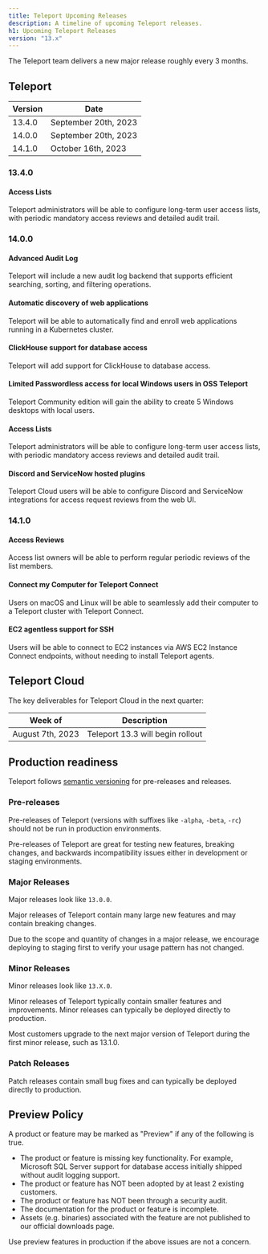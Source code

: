 ```yaml
---
title: Teleport Upcoming Releases
description: A timeline of upcoming Teleport releases.
h1: Upcoming Teleport Releases
version: "13.x"
---
```


The Teleport team delivers a new major release roughly every 3 months.

## Teleport

| Version | Date                 |
| ------- | -------------------- |
| 13.4.0  | September 20th, 2023 |
| 14.0.0  | September 20th, 2023 |
| 14.1.0  | October 16th, 2023   |

### 13.4.0

#### Access Lists

Teleport administrators will be able to configure long-term user access lists,
with periodic mandatory access reviews and detailed audit trail.

### 14.0.0

#### Advanced Audit Log

Teleport will include a new audit log backend that supports efficient
searching, sorting, and filtering operations.

#### Automatic discovery of web applications

Teleport will be able to automatically find and enroll web applications running
in a Kubernetes cluster.

#### ClickHouse support for database access

Teleport will add support for ClickHouse to database access.

#### Limited Passwordless access for local Windows users in OSS Teleport

Teleport Community edition will gain the ability to create 5 Windows desktops
with local users.

#### Access Lists

Teleport administrators will be able to configure long-term user access lists,
with periodic mandatory access reviews and detailed audit trail.

#### Discord and ServiceNow hosted plugins

Teleport Cloud users will be able to configure Discord and ServiceNow integrations
for access request reviews from the web UI.

### 14.1.0

#### Access Reviews

Access list owners will be able to perform regular periodic reviews of the list
members.

#### Connect my Computer for Teleport Connect

Users on macOS and Linux will be able to seamlessly add their computer to a Teleport
cluster with Teleport Connect.

#### EC2 agentless support for SSH

Users will be able to connect to EC2 instances via AWS EC2 Instance Connect
endpoints, without needing to install Teleport agents.

## Teleport Cloud

The key deliverables for Teleport Cloud in the next quarter:

| Week of          | Description                      |
| ---------------- | -------------------------------- |
| August 7th, 2023 | Teleport 13.3 will begin rollout |

## Production readiness

Teleport follows [semantic versioning](https://semver.org) for pre-releases and
releases.

### Pre-releases

Pre-releases of Teleport (versions with suffixes like `-alpha`, `-beta`, `-rc`)
should not be run in production environments.

Pre-releases of Teleport are great for testing new features, breaking changes,
and backwards incompatibility issues either in development or staging
environments.

### Major Releases

Major releases look like `13.0.0`.

Major releases of Teleport contain many large new features and may contain
breaking changes.

Due to the scope and quantity of changes in a major release, we encourage
deploying to staging first to verify your usage pattern has not changed.

### Minor Releases

Minor releases look like `13.X.0`.

Minor releases of Teleport typically contain smaller features and improvements.
Minor releases can typically be deployed directly to production.

Most customers upgrade to the next major version of Teleport during the first
minor release, such as 13.1.0.

### Patch Releases

Patch releases contain small bug fixes and can typically be deployed directly
to production.

## Preview Policy

A product or feature may be marked as "Preview" if any of the following is
true.

- The product or feature is missing key functionality. For example, Microsoft
  SQL Server support for database access initially shipped without audit
  logging support.
- The product or feature has NOT been adopted by at least 2 existing customers.
- The product or feature has NOT been through a security audit.
- The documentation for the product or feature is incomplete.
- Assets (e.g. binaries) associated with the feature are not published to our
  official downloads page.

Use preview features in production if the above issues are not a concern.
